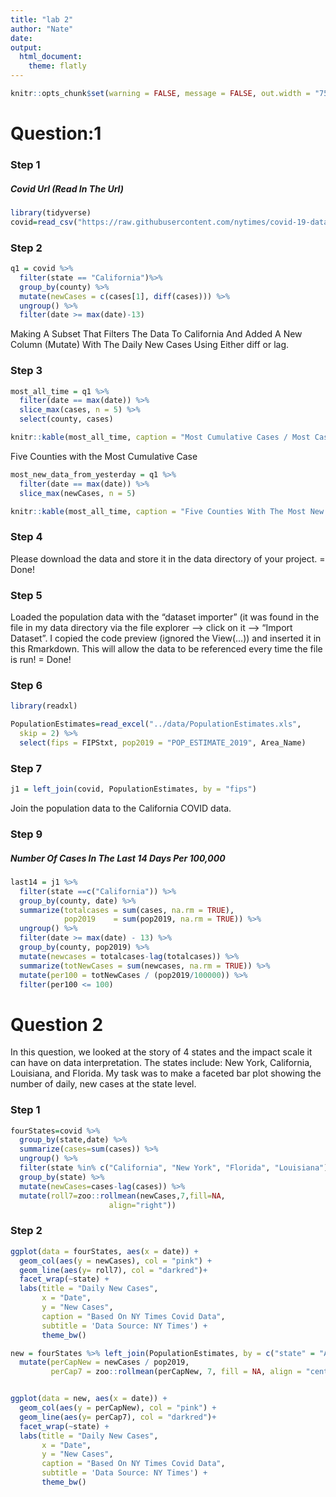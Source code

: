 ```yaml
---
title: "lab 2"
author: "Nate"
date:
output:
  html_document:
    theme: flatly
---
```

```r
knitr::opts_chunk$set(warning = FALSE, message = FALSE, out.width = "75%", fig.align = 'center')
```

# Question:1

### Step 1
##### Covid Url (Read In The Url)
```r
library(tidyverse)
covid=read_csv("https://raw.githubusercontent.com/nytimes/covid-19-data/master/us-counties.csv")
```

### Step 2
```r
q1 = covid %>% 
  filter(state == "California")%>%
  group_by(county) %>% 
  mutate(newCases = c(cases[1], diff(cases))) %>% 
  ungroup() %>% 
  filter(date >= max(date)-13)
```

Making A Subset That Filters The Data To California And Added A New Column (Mutate) With The Daily New Cases Using Either diff or lag.

### Step 3

```r
most_all_time = q1 %>% 
  filter(date == max(date)) %>% 
  slice_max(cases, n = 5) %>% 
  select(county, cases)

knitr::kable(most_all_time, caption = "Most Cumulative Cases / Most Cases Of All Time", col.names = c("Counties", "Max Cases To Date"))
```

Five Counties with the Most Cumulative Case

```r
most_new_data_from_yesterday = q1 %>% 
  filter(date == max(date)) %>% 
  slice_max(newCases, n = 5)

knitr::kable(most_all_time, caption = "Five Counties With The Most New Data (From Yesterday)", col.names = c("Counties", "New Cases"))
```

### Step 4

Please download the data and store it in the data directory of your project. = Done!
  
### Step 5

Loaded the population data with the “dataset importer” (it was found in the file in my data directory via the file explorer –> click on it –> “Import Dataset”. I copied the code preview (ignored the View(...)) and inserted it in this Rmarkdown. This will allow the data to be referenced every time the file is run! = Done!

### Step 6

```r
library(readxl)

PopulationEstimates=read_excel("../data/PopulationEstimates.xls", 
  skip = 2) %>% 
  select(fips = FIPStxt, pop2019 = "POP_ESTIMATE_2019", Area_Name)
```

### Step 7
```r
j1 = left_join(covid, PopulationEstimates, by = "fips")
```

Join the population data to the California COVID data.

### Step 9
##### Number Of Cases In The Last 14 Days Per 100,000 

```r
last14 = j1 %>% 
  filter(state ==c("California")) %>% 
  group_by(county, date) %>% 
  summarize(totalcases = sum(cases, na.rm = TRUE),
            pop2019    = sum(pop2019, na.rm = TRUE)) %>%
  ungroup() %>% 
  filter(date >= max(date) - 13) %>% 
  group_by(county, pop2019) %>% 
  mutate(newcases = totalcases-lag(totalcases)) %>% 
  summarize(totNewCases = sum(newcases, na.rm = TRUE)) %>% 
  mutate(per100 = totNewCases / (pop2019/100000)) %>% 
  filter(per100 <= 100)
```

# Question 2

In this question, we looked at the story of 4 states and the impact scale it can have on data interpretation. The states include: New York, California, Louisiana, and Florida. My task was to make a faceted bar plot showing the number of daily, new cases at the state level.

### Step 1

```r

fourStates=covid %>% 
  group_by(state,date) %>% 
  summarize(cases=sum(cases)) %>%
  ungroup() %>% 
  filter(state %in% c("California", "New York", "Florida", "Louisiana")) %>%
  group_by(state) %>% 
  mutate(newCases=cases-lag(cases)) %>%
  mutate(roll7=zoo::rollmean(newCases,7,fill=NA,
                      align="right"))

```

### Step 2

```r
ggplot(data = fourStates, aes(x = date)) + 
  geom_col(aes(y = newCases), col = "pink") + 
  geom_line(aes(y= roll7), col = "darkred")+
  facet_wrap(~state) +
  labs(title = "Daily New Cases",  
       x = "Date",  
       y = "New Cases",  
       caption = "Based On NY Times Covid Data",  
       subtitle = 'Data Source: NY Times') +
       theme_bw()
```

```r
new = fourStates %>% left_join(PopulationEstimates, by = c("state" = "Area_Name") ) %>% 
  mutate(perCapNew = newCases / pop2019, 
         perCap7 = zoo::rollmean(perCapNew, 7, fill = NA, align = "center" ))


ggplot(data = new, aes(x = date)) + 
  geom_col(aes(y = perCapNew), col = "pink") + 
  geom_line(aes(y= perCap7), col = "darkred")+
  facet_wrap(~state) +
  labs(title = "Daily New Cases",  
       x = "Date",  
       y = "New Cases",  
       caption = "Based On NY Times Covid Data",  
       subtitle = 'Data Source: NY Times') +
       theme_bw()
```

